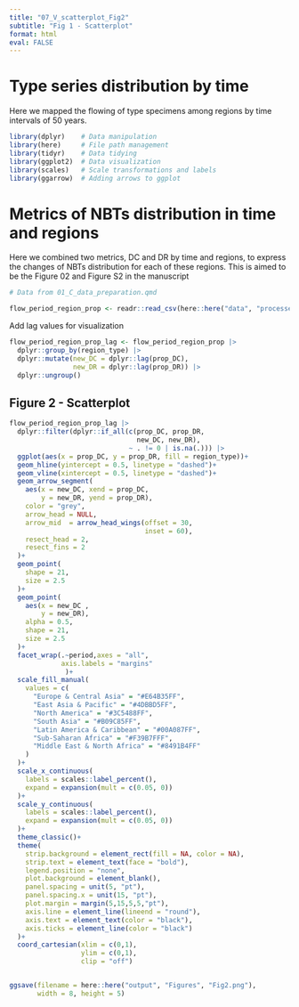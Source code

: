```yaml
---
title: "07_V_scatterplot_Fig2"
subtitle: "Fig 1 - Scatterplot"
format: html
eval: FALSE
---
```


# Type series distribution by time

Here we mapped the flowing of type specimens among regions by time intervals of 50 years.

```r
library(dplyr)    # Data manipulation
library(here)     # File path management
library(tidyr)    # Data tidying
library(ggplot2)  # Data visualization
library(scales)   # Scale transformations and labels
library(ggarrow)  # Adding arrows to ggplot
```


# Metrics of NBTs distribution in time and regions

Here we combined two metrics, DC and DR by time and regions, to express the changes of NBTs distribution for each of these regions. This is aimed to be the Figure 02 and Figure S2 in the manuscript


```r
# Data from 01_C_data_preparation.qmd

flow_period_region_prop <- readr::read_csv(here::here("data", "processed", "flow_period_region_prop.csv"))
```

Add lag values for visualization

```r
flow_period_region_prop_lag <- flow_period_region_prop |>
  dplyr::group_by(region_type) |>
  dplyr::mutate(new_DC = dplyr::lag(prop_DC),
                new_DR = dplyr::lag(prop_DR)) |> 
  dplyr::ungroup()
```

## Figure 2 - Scatterplot

```r
flow_period_region_prop_lag |>
  dplyr::filter(dplyr::if_all(c(prop_DC, prop_DR, 
                                new_DC, new_DR), 
                              ~ . != 0 | is.na(.))) |> 
  ggplot(aes(x = prop_DC, y = prop_DR, fill = region_type))+
  geom_hline(yintercept = 0.5, linetype = "dashed")+
  geom_vline(xintercept = 0.5, linetype = "dashed")+
  geom_arrow_segment(
    aes(x = new_DC, xend = prop_DC,
        y = new_DR, yend = prop_DR),
    color = "grey",
    arrow_head = NULL,
    arrow_mid  = arrow_head_wings(offset = 30,
                                  inset = 60),
    resect_head = 2,
    resect_fins = 2
  )+
  geom_point(
    shape = 21,
    size = 2.5
  )+
  geom_point(
    aes(x = new_DC ,
        y = new_DR),
    alpha = 0.5,
    shape = 21,
    size = 2.5
  )+
  facet_wrap(.~period,axes = "all",
             axis.labels = "margins"
              )+
  scale_fill_manual(
    values = c(
      "Europe & Central Asia" = "#E64B35FF",
      "East Asia & Pacific" = "#4DBBD5FF",
      "North America" = "#3C5488FF",
      "South Asia" = "#B09C85FF",
      "Latin America & Caribbean" = "#00A087FF",
      "Sub-Saharan Africa" = "#F39B7FFF",
      "Middle East & North Africa" = "#8491B4FF"
    )
  )+
  scale_x_continuous(
    labels = scales::label_percent(),
    expand = expansion(mult = c(0.05, 0))
  )+
  scale_y_continuous(
    labels = scales::label_percent(),
    expand = expansion(mult = c(0.05, 0))
  )+
  theme_classic()+
  theme(
    strip.background = element_rect(fill = NA, color = NA),
    strip.text = element_text(face = "bold"),
    legend.position = "none",
    plot.background = element_blank(),
    panel.spacing = unit(5, "pt"),
    panel.spacing.x = unit(15, "pt"),
    plot.margin = margin(5,15,5,5,"pt"),
    axis.line = element_line(lineend = "round"),
    axis.text = element_text(color = "black"),
    axis.ticks = element_line(color = "black")
  )+
  coord_cartesian(xlim = c(0,1),
                  ylim = c(0,1),
                  clip = "off")


ggsave(filename = here::here("output", "Figures", "Fig2.png"), 
       width = 8, height = 5)
```